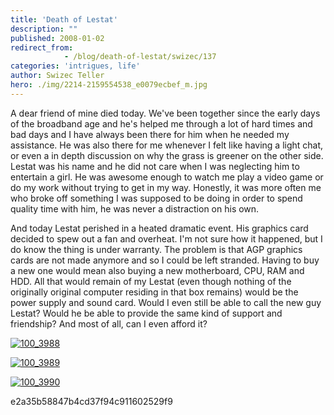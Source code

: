 ```yaml
---
title: 'Death of Lestat'
description: ""
published: 2008-01-02
redirect_from: 
            - /blog/death-of-lestat/swizec/137
categories: 'intrigues, life'
author: Swizec Teller
hero: ./img/2214-2159554538_e0079ecbef_m.jpg
---
```

A dear friend of mine died today. We've been together since the early days of the broadband age and he's helped me through a lot of hard times and bad days and I have always been there for him when he needed my assistance. He was also there for me whenever I felt like having a light chat, or even a in depth discussion on why the grass is greener on the other side. Lestat was his name and he did not care when I was neglecting him to entertain a girl. He was awesome enough to watch me play a video game or do my work without trying to get in my way. Honestly, it was more often me who broke off something I was supposed to be doing in order to spend quality time with him, he was never a distraction on his own.

And today Lestat perished in a heated dramatic event. His graphics card decided to spew out a fan and overheat. I'm not sure how it happened, but I do know the thing is under warranty. The problem is that AGP graphics cards are not made anymore and so I could be left stranded. Having to buy a new one would mean also buying a new motherboard, CPU, RAM and HDD. All that would remain of my Lestat (even though nothing of the originally original computer residing in that box remains) would be the power supply and sound card. Would I even still be able to call the new guy Lestat? Would he be able to provide the same kind of support and friendship? And most of all, can I even afford it?

[![100_3988](./img/2214-2159554538_e0079ecbef_m.jpg)](http://www.flickr.com/photos/swiz/2159554538/ "100_3988 by swizec \_, on Flickr")

[![100_3989](./img/2178-2159554546_52430faef4_m.jpg)](http://www.flickr.com/photos/swiz/2159554546/ "100_3989 by swizec \_, on Flickr")

[![100_3990](./img/2399-2159554560_9ee5e272be_m.jpg)](http://www.flickr.com/photos/swiz/2159554560/ "100_3990 by swizec \_, on Flickr")

e2a35b58847b4cd37f94c911602529f9